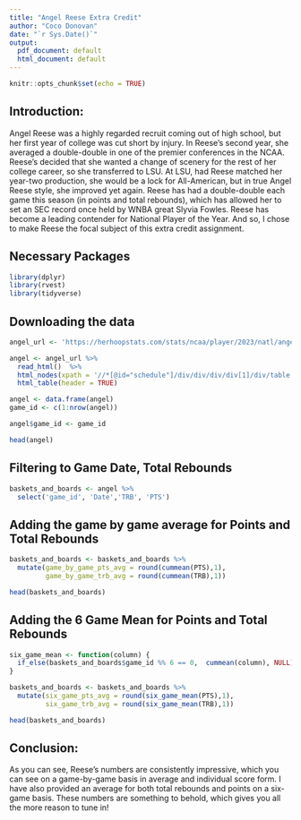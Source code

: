 ```yaml
---
title: "Angel Reese Extra Credit"
author: "Coco Donovan"
date: "`r Sys.Date()`"
output:
  pdf_document: default
  html_document: default
---
```


```r
knitr::opts_chunk$set(echo = TRUE)
```

## Introduction: 
Angel Reese was a highly regarded recruit coming out of high school, but her 
first year of college was cut short by injury. In Reese's second year, she 
averaged a double-double in one of the premier conferences in the NCAA. Reese's
decided that she wanted a change of scenery for the rest of her college career, 
so she transferred to LSU. At LSU, had Reese matched her year-two production, 
she would be a lock for All-American, but in true Angel Reese style, she improved
yet again. Reese has had a double-double each game this season (in points and 
total rebounds), which has allowed her to set an SEC record once held by WNBA 
great Slyvia Fowles. Reese has become a leading contender for National Player of
the Year. And so, I chose to make Reese the focal subject of this extra credit 
assignment.

## Necessary Packages

```r
library(dplyr)
library(rvest)
library(tidyverse) 
```

## Downloading the data

```r
angel_url <- 'https://herhoopstats.com/stats/ncaa/player/2023/natl/angel-reese-stats-11eb2f34-d79a-34a4-aa81-12df17ae4e1e/'

angel <- angel_url %>%
  read_html()  %>%
  html_nodes(xpath = '//*[@id="schedule"]/div/div/div/div[1]/div/table') %>%
  html_table(header = TRUE)

angel <- data.frame(angel)
game_id <- c(1:nrow(angel))

angel$game_id <- game_id

head(angel)
```

## Filtering to Game Date, Total Rebounds

```r
baskets_and_boards <- angel %>%
  select('game_id', 'Date','TRB', 'PTS')

```  

## Adding the game by game average for Points and Total Rebounds

```r
baskets_and_boards <- baskets_and_boards %>%
  mutate(game_by_game_pts_avg = round(cummean(PTS),1),
         game_by_game_trb_avg = round(cummean(TRB),1))

head(baskets_and_boards)
```

## Adding the 6 Game Mean for Points and Total Rebounds

```r
six_game_mean <- function(column) {
  if_else(baskets_and_boards$game_id %% 6 == 0,  cummean(column), NULL)
}

baskets_and_boards <- baskets_and_boards %>%
  mutate(six_game_pts_avg = round(six_game_mean(PTS),1),
         six_game_trb_avg = round(six_game_mean(TRB),1))

head(baskets_and_boards)
```

## Conclusion:

As you can see, Reese's numbers are consistently impressive, which you can see 
on a game-by-game basis in average and individual score form. I have also 
provided an average for both total rebounds and points on a six-game basis. 
These numbers are something to behold, which gives you all the more reason to 
tune in!